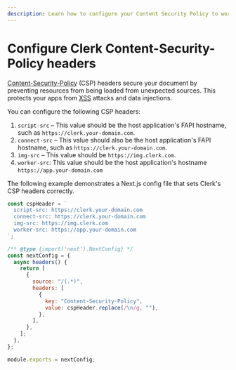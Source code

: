 ```yaml
---
description: Learn how to configure your Content Security Policy to work with Clerk's APIs.
---
```


# Configure Clerk Content-Security-Policy headers

[Content-Security-Policy](https://developer.mozilla.org/en-US/docs/Web/HTTP/CSP) (CSP) headers secure your document by preventing resources from being loaded from unexpected sources. This protects your apps from [XSS](/docs/security/xss-leak-protection#xss-leak-protection) attacks and data injections.

You can configure the following CSP headers:

1. `script-src` – This value should be the host application's FAPI hostname, such as `https://clerk.your-domain.com`.
2. `connect-src` – This value should also be the host application's FAPI hostname, such as `https://clerk.your-domain.com`.
3. `img-src` – This value should be `https://img.clerk.com`.
4. `worker-src`: This value should be the host application's hostname `https://app.your-domain.com`

The following example demonstrates a Next.js config file that sets Clerk's CSP headers correctly.

```js filename="next.config.js"
const cspHeader = `
  script-src: https://clerk.your-domain.com
  connect-src: https://clerk.your-domain.com
  img-src: https://img.clerk.com
  worker-src: https://app.your-domain.com
`;

/** @type {import('next').NextConfig} */
const nextConfig = {
  async headers() {
    return [
      {
        source: "/(.*)",
        headers: [
          {
            key: "Content-Security-Policy",
            value: cspHeader.replace(/\n/g, ""),
          },
        ],
      },
    ];
  },
};

module.exports = nextConfig;
```